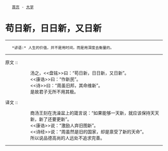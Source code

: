 <div class="nav">
	[[../index|首页]] - [[index|大学]]
</div>
= 苟日新，日日新，又日新 =
----
    *谚语:* 人生的价值，并不是用时间，而是用深度去衡量的。
----

原文 ::
:: 汤之，<<盘铭>>曰：“苟日新，日日新，又日新”。
:: <<康诰>>曰：“作新民”。
:: <<诗>>曰：“周虽旧邦，其命维新”。
:: 是故君子无所不用其极。

译文 ::
:: 商汤王刻在洗澡盆上的箴言说：“如果能够一天新，就应该保持天天新，新了还要更新”。
:: <<康诰>>说：“激励人弃旧图新”。
:: <<诗经>>说：“周虽然是旧的国家，却是禀受了新的天命”。
:: 所以说品德高尚的人远处不追求完善。

----
